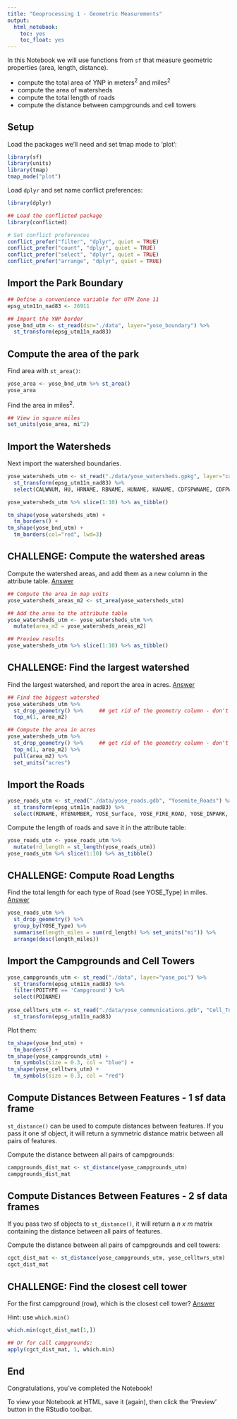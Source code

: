 ```yaml
---
title: "Geoprocessing 1 - Geometric Measurements"
output: 
  html_notebook:
    toc: yes
    toc_float: yes
---
```


In this Notebook we will use functions from `sf` that measure geometric properties (area, length, distance). 

- compute the total area of YNP in meters^2^ and miles^2^  
- compute the area of watersheds   
- compute the total length of roads  
- compute the distance between campgrounds and cell towers    

## Setup

Load the packages we'll need and set tmap mode to 'plot':

```r
library(sf)
library(units)
library(tmap)
tmap_mode("plot")
```

Load `dplyr` and set name conflict preferences:

```r
library(dplyr)

## Load the conflicted package
library(conflicted)

# Set conflict preferences
conflict_prefer("filter", "dplyr", quiet = TRUE)
conflict_prefer("count", "dplyr", quiet = TRUE)
conflict_prefer("select", "dplyr", quiet = TRUE)
conflict_prefer("arrange", "dplyr", quiet = TRUE)
```

## Import the Park Boundary

```r
## Define a convenience variable for UTM Zone 11
epsg_utm11n_nad83 <- 26911

## Import the YNP border
yose_bnd_utm <- st_read(dsn="./data", layer="yose_boundary") %>% 
  st_transform(epsg_utm11n_nad83)
```

## Compute the area of the park

Find area with `st_area()`:

```r
yose_area <- yose_bnd_utm %>% st_area()
yose_area
```

Find the area in miles^2^.

```r
## View in square miles
set_units(yose_area, mi^2)
```

## Import the Watersheds

Next import the watershed boundaries.

```r
yose_watersheds_utm <- st_read("./data/yose_watersheds.gpkg", layer="calw221") %>% 
  st_transform(epsg_utm11n_nad83) %>% 
  select(CALWNUM, HU, HRNAME, RBNAME, HUNAME, HANAME, CDFSPWNAME, CDFPWSNAME, HUC_8, HUC_8_NAME)

yose_watersheds_utm %>% slice(1:10) %>% as_tibble()

tm_shape(yose_watersheds_utm) +
  tm_borders() +
tm_shape(yose_bnd_utm) +
  tm_borders(col="red", lwd=3)
```

## CHALLENGE: Compute the watershed areas

Compute the watershed areas, and add them as a new column in the attribute table. [Answer](https://bit.ly/3dov9Zw)

```r
## Compute the area in map units
yose_watersheds_areas_m2 <- st_area(yose_watersheds_utm)

## Add the area to the attribute table
yose_watersheds_utm <- yose_watersheds_utm %>% 
  mutate(area_m2 = yose_watersheds_areas_m2)

## Preview results
yose_watersheds_utm %>% slice(1:10) %>% as_tibble()
```

## CHALLENGE: Find the largest watershed

Find the largest watershed, and report the area in acres. [Answer](https://bit.ly/3uaY4HE)

```r
## Find the biggest watershed
yose_watersheds_utm %>% 
  st_drop_geometry() %>%     ## get rid of the geometry column - don't need it
  top_n(1, area_m2) 

## Compute the area in acres
yose_watersheds_utm %>% 
  st_drop_geometry() %>%     ## get rid of the geometry column - don't need it
  top_n(1, area_m2) %>% 
  pull(area_m2) %>% 
  set_units("acres")
```

## Import the Roads

```r
yose_roads_utm <- st_read("./data/yose_roads.gdb", "Yosemite_Roads") %>% 
  st_transform(epsg_utm11n_nad83) %>% 
  select(RDNAME, RTENUMBER, YOSE_Surface, YOSE_FIRE_ROAD, YOSE_INPARK, YOSE_Type)
```

Compute the length of roads and save it in the attribute table:

```r
yose_roads_utm <- yose_roads_utm %>% 
  mutate(rd_length = st_length(yose_roads_utm))
yose_roads_utm %>% slice(1:10) %>% as_tibble()
```

## CHALLENGE: Compute Road Lengths

Find the total length for each type of Road (see YOSE_Type) in miles. [Answer](https://bit.ly/3wbbLbb)

```r
yose_roads_utm %>% 
  st_drop_geometry() %>% 
  group_by(YOSE_Type) %>% 
  summarise(length_miles = sum(rd_length) %>% set_units("mi")) %>% 
  arrange(desc(length_miles))
```

## Import the Campgrounds and Cell Towers

```r
yose_campgrounds_utm <- st_read("./data", layer="yose_poi") %>% 
  st_transform(epsg_utm11n_nad83) %>% 
  filter(POITYPE == 'Campground') %>% 
  select(POINAME)
  
yose_celltwrs_utm <- st_read("./data/yose_communications.gdb", "Cell_Towers") %>% 
  st_transform(epsg_utm11n_nad83) 
```

Plot them:

```r
tm_shape(yose_bnd_utm) +
  tm_borders() +
tm_shape(yose_campgrounds_utm) +
  tm_symbols(size = 0.3, col = "blue") +
tm_shape(yose_celltwrs_utm) +
  tm_symbols(size = 0.3, col = "red") 
```

## Compute Distances Between Features - 1 sf data frame

`st_distance()` can be used to compute distances between features. If you pass it one sf object, it will return a symmetric distance matrix between all pairs of features. 

Compute the distance between all pairs of campgrounds:

```r
campgrounds_dist_mat <- st_distance(yose_campgrounds_utm)
campgrounds_dist_mat
```


## Compute Distances Between Features - 2 sf data frames

If you pass two sf objects to `st_distance()`, it will return a *n x m* matrix containing the distance between all pairs of features. 

Compute the distance between all pairs of campgrounds and cell towers:

```r
cgct_dist_mat <- st_distance(yose_campgrounds_utm, yose_celltwrs_utm)
cgct_dist_mat
```

## CHALLENGE: Find the closest cell tower

For the first campground (row), which is the closest cell tower? [Answer](https://bit.ly/3webTXp)

Hint: use `which.min()`

```r
which.min(cgct_dist_mat[1,])

## Or for call campgrounds:
apply(cgct_dist_mat, 1, which.min)
```

## End

Congratulations, you've completed the Notebook! 

To view your Notebook at HTML, save it (again), then click the 'Preview' button in the RStudio toolbar.




